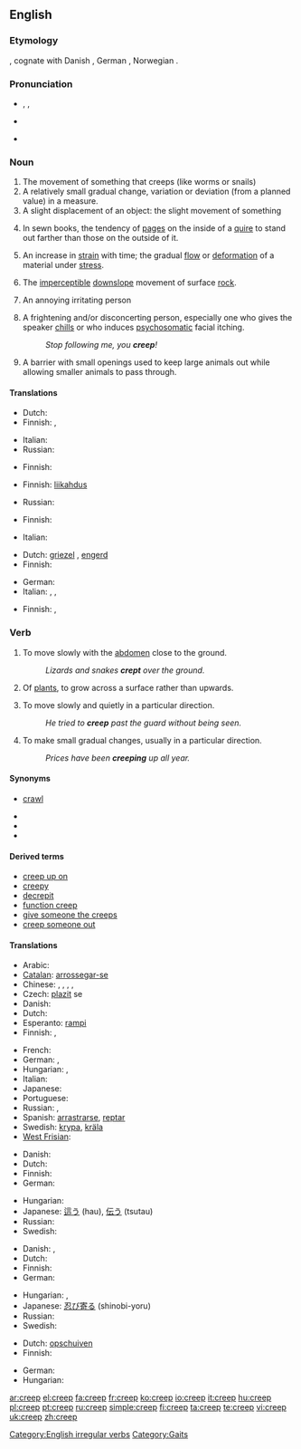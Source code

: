 {{also|CREEP}}
==English==

===Etymology===
{{etyl|ang}} {{term|creopan|crēopan|lang=ang}}, cognate with Danish {{term|krybe|lang=da}}, German {{term|kriechen|lang=de}}, Norwegian {{term|krype|lang=no}}.

===Pronunciation===
* {{enPR|krēp}}, {{IPA|/kriːp/}}, {{SAMPA|/kri:p/}}
* {{audio|en-us-creep.ogg|Audio (US)}}

* {{rhymes|iːp}}

===Noun===
{{en-noun}}

# The movement of something that creeps (like worms or snails)
# A relatively small gradual change, variation or deviation (from a planned value) in a measure.
# A slight displacement of an object: the slight movement of something
# {{context|publishing}} In sewn books, the tendency of [[page]]s on the inside of a [[quire]] to stand out farther than those on the outside of it.
# {{context|materials science}} An increase in [[strain]] with time; the gradual [[flow]] or [[deformation]] of a material under [[stress]].
# {{geology}} The [[imperceptible]] [[downslope]] movement of surface [[rock]].
# {{context|informal|pejorative}} An annoying irritating person
# {{context|informal|pejorative}} A frightening and/or disconcerting person, especially one who gives the speaker [[chills]] or who induces [[psychosomatic]] facial itching.
#: ''Stop following me, you '''creep'''!''
# {{context|agriculture}} A barrier with small openings used to keep large animals out while allowing smaller animals to pass through.

====Translations====
{{trans-top|movement of something that creeps}}
* Dutch: {{t-|nl|kruip|m}}
* Finnish: {{t-|fi|ryömintä}}, {{t+|fi|matelu}}
{{trans-mid}}
* Italian: {{t+|it|strisciare|m}}
* Russian: {{t|ru|ползание|g=n|tr=pólzanije|sc=Cyrl}}
{{trans-bottom}}

{{trans-top|small gradual change in a measure}}
* Finnish: {{t-|fi|ryömintä}}
{{trans-mid}}
{{trans-bottom}}

{{trans-top|slight displacement}}
* Finnish: [[liikahdus]]
{{trans-mid}}
* Russian: {{t|ru|сползание|g=n|tr=spolzánije|sc=Cyrl}}
{{trans-bottom}}

{{trans-top|tendency of pages iniside of a quire to stand out}}
{{trans-mid}}
{{trans-bottom}}

{{trans-top|gradual deformation of material under stress}}
* Finnish: {{t-|fi|viruminen}}
{{trans-mid}}
{{trans-bottom}}

{{trans-top|imperceptible downslope movement of surface}}
{{trans-mid}}
* Italian: {{t|it|scollamento}}
{{trans-bottom}}

{{trans-top|informal: an annoyingly unpleasant person}}
* Dutch: [[griezel]] {{m}}, [[engerd]] {{m}}
* Finnish: {{t-|fi|nilkki}}
{{trans-mid}}
* German: {{t+|de|Knilch|m}}
* Italian: {{t+|it|antipatico|m}},  {{t|it|ruffiano}},  {{t|it|lecchino}}
{{trans-bottom}}

{{trans-top|frightening or disconcerting person}}
* Finnish: {{t+|fi|kyylä}}, {{t-|fi|hyypiö}}
{{trans-mid}}
{{trans-bottom}}

===Verb===
{{en-verb|creeps|creeping|'''[[crept]]''' or '''[[creeped]]'''|'''[[crept]]''', '''[[creeped]]''', or archaic '''[[cropen]]'''}}

# {{transitive}} To move slowly with the [[abdomen]] close to the ground.
#: ''Lizards and snakes '''crept''' over the ground.''
# {{transitive}} Of [[plant]]s, to grow across a surface rather than upwards.
# {{transitive}} To move slowly and quietly in a particular direction.
#: ''He tried to '''creep''' past the guard without being seen.''
# {{transitive}} To make small gradual changes, usually in a particular direction.
#: ''Prices have been '''creeping''' up all year.''

====Synonyms====
* {{i-c|move slowly with the abdomen close to the ground}} [[crawl]]
* {{i-c|grow across a surface rather than upwards}}
* {{i-c|move slowly and quietly in a particular direction}}
* {{i-c|make small gradual changes}}

====Derived terms====
* [[creep up on]]
* [[creepy]]
* [[decrepit]]
* [[function creep]]
* [[give someone the creeps]]
* [[creep someone out]]

====Translations====
{{trans-top|move slowly with the abdomen close to the ground}}
* Arabic: {{t|ar|زحف|tr=zaHafa|sc=Arab}}
* [[Catalan]]: [[arrossegar-se]]
* Chinese: {{t-|cmn|爬|tr=pá|sc=Hani|xs=Mandarin}}, {{t-|cmn|匍|tr=pú|sc=Hani|xs=Mandarin}}, {{t|cmn|爬行|tr=páxíng|sc=Hani|xs=Mandarin}},  {{t|cmn|匍匐|tr=púfú|sc=Hani|xs=Mandarin}},  {{t|cmn|蛇行|tr=shéxíng|sc=Hani|xs=Mandarin}}
* Czech: [[plazit]] se
* Danish: {{t-|da|krybe}}
* Dutch: {{t+|nl|kruipen}}
* Esperanto: [[rampi]]
* Finnish: {{t+|fi|ryömiä}}, {{t-|fi|madella}}
{{trans-mid}}
* French: {{t+|fr|ramper}}
* German: {{t+|de|kriechen}}, {{t+|de|krabbeln}}
* Hungarian: {{t+|hu|kúszik}},  {{t|hu|mászik}}
* Italian: {{t+|it|strisciare}}
* Japanese: {{t-|ja|這う|tr=hau|sc=Jpan}}
* Portuguese: {{t+|pt|rastejar}}
* Russian: {{t+|ru|ползать|tr=pólzat'|sc=Cyrl}},  {{t|ru|ползти|tr=polztí|sc=Cyrl}}
* Spanish: [[arrastrarse]], [[reptar]]
* Swedish: [[krypa]], [[kräla]]
* [[West Frisian]]: {{t+|fy|krûpe|xs=West Frisian}}
{{trans-bottom}}

{{trans-top|grow across a surface rather than upwards}}
* Danish: {{t-|da|krybe}}
* Dutch: {{t+|nl|kruipen}}
* Finnish: {{t+|fi|ryömiä}}
* German: {{t+|de|kriechen}}
{{trans-mid}}
* Hungarian: {{t|hu|kúszik}}
* Japanese: [[這う]] (hau), [[伝う]] (tsutau)
* Russian: {{t|ru|стелиться|tr=stelít'sja|sc=Cyrl}}
* Swedish: {{t-|sv|klänga}}
{{trans-bottom}}

{{trans-top|move slowly and quietly in a particular direction}}
* Danish: {{t-|da|krybe}}, {{t+|da|liste}}
* Dutch: {{t+|nl|kruipen}}
* Finnish: {{t-|fi|hiipiä}}
* German: {{t+|de|schleichen}}
{{trans-mid}}
* Hungarian: {{t|hu|lopakodik}},  {{t|hu|oson}}
* Japanese: [[忍び寄る]] (shinobi-yoru)
* Russian: {{t+|ru|красться|tr=krást'sja |sc=Cyrl}}
* Swedish: {{t+|sv|smyga}}
{{trans-bottom}}

{{trans-top|change or deviate gradually}}
* Dutch: [[opschuiven]]
* Finnish: {{t-|fi|hiipiä}}
{{trans-mid}}
* German: {{t+|de|schleichen}}
* Hungarian: {{t|hu|kúszik}}
{{trans-bottom}}

[[Category:English irregular verbs]]
[[Category:Gaits]]

[[ar:creep]]
[[el:creep]]
[[fa:creep]]
[[fr:creep]]
[[ko:creep]]
[[io:creep]]
[[it:creep]]
[[hu:creep]]
[[pl:creep]]
[[pt:creep]]
[[ru:creep]]
[[simple:creep]]
[[fi:creep]]
[[ta:creep]]
[[te:creep]]
[[vi:creep]]
[[uk:creep]]
[[zh:creep]]